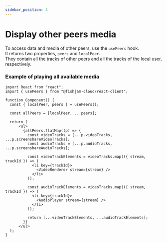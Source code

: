 ```yaml
---
sidebar_position: 4
---
```


# Display other peers media

To access data and media of other peers, use the `usePeers` hook.  
It returns two properties, `peers` and `localPeer`.  
They contain all the tracks of other peers and all the tracks of the local user, respectively.

### Example of playing all available media

```tsx
import React from "react";
import { usePeers } from "@fishjam-cloud/react-client";

function Component() {
  const { localPeer, peers } = usePeers();

  const allPeers = [localPeer, ...peers];

  return (
      <ul>
        {allPeers.flatMap((p) => {
          const videoTracks = [...p.videoTracks, ...p.screenshareVideoTracks];
          const audioTracks = [...p.audioTracks, ...p.screenshareAudioTracks];

          const videoTrackElements = videoTracks.map(({ stream, trackId }) => (
            <li key={trackId}>
              <VideoRenderer stream={stream} />
            </li>
          ));

          const audioTrackElements = videoTracks.map(({ stream, trackId }) => (
            <li key={trackId}>
              <AudioPlayer stream={stream} />
            </li>
          ));

          return [...videoTrackElements, ...audioTrackElements];
        }}
      </ul>
  );
}
```
